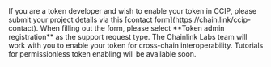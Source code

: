 
<Aside type="note" title="Token Integration Process">
  If you are a token developer and wish to enable your token in CCIP, please submit your project details via this
  [contact form](https://chain.link/ccip-contact). When filling out the form, please select **Token admin registration**
  as the support request type. The Chainlink Labs team will work with you to enable your token for cross-chain
  interoperability. Tutorials for permissionless token enabling will be available soon.
</Aside>
